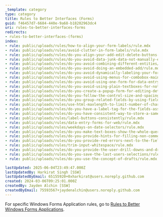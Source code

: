 ```yaml
---
_template: category
type: category
title: Rules to Better Interfaces (Forms)
guid: f46457d7-6684-440e-9a68-b18202963dc4
uri: rules-to-better-interfaces-forms
redirects:
- rules-to-better-interfaces-(forms)
index:
- rule: public/uploads/rules/how-to-align-your-form-labels/rule.mdx
- rule: public/uploads/rules/avoid-clutter-in-form-labels/rule.mdx
- rule: public/uploads/rules/do-you-align-your-add-edit-delete-buttons-horizontal-and-bottom-right/rule.mdx
- rule: public/uploads/rules/do-you-avoid-data-junk-data-not-manually-entered-by-yourself/rule.mdx
- rule: public/uploads/rules/do-you-avoid-combining-different-entities/rule.mdx
- rule: public/uploads/rules/do-you-avoid-doing-an-embedded-add/rule.mdx
- rule: public/uploads/rules/do-you-avoid-dynamically-labeling-your-form-buttons/rule.mdx
- rule: public/uploads/rules/do-you-avoid-using-menus-for-combobox-maintenance/rule.mdx
- rule: public/uploads/rules/do-you-avoid-using-one-form-for-data-entry/rule.mdx
- rule: public/uploads/rules/do-you-avoid-using-plain-textboxes-for-notes/rule.mdx
- rule: public/uploads/rules/do-you-create-a-popup-form-for-editing-details/rule.mdx
- rule: public/uploads/rules/do-you-follow-the-control-size-and-spacing-standards/rule.mdx
- rule: public/uploads/rules/do-you-group-related-fields-by-using-fieldset/rule.mdx
- rule: public/uploads/rules/use-html-maxlength-to-limit-number-of-characters/rule.mdx
- rule: public/uploads/rules/do-you-have-a-label-tag-for-the-fields-associated-with-your-input/rule.mdx
- rule: public/uploads/rules/do-you-have-consistent-way-to-store-a-same-field/rule.mdx
- rule: public/uploads/rules/label-buttons-consistently/rule.mdx
- rule: public/uploads/rules/data-entry-forms-for-web/rule.mdx
- rule: public/uploads/rules/weekdays-on-date-selectors/rule.mdx
- rule: public/uploads/rules/do-you-make-text-boxes-show-the-whole-query/rule.mdx
- rule: public/uploads/rules/do-you-provide-hints-for-filling-non-common-fields/rule.mdx
- rule: public/uploads/rules/do-you-provide-red-errors-next-to-the-field/rule.mdx
- rule: public/uploads/rules/trim-input-whitespace/rule.mdx
- rule: public/uploads/rules/do-you-provide-the-user-drill-downs-and-drill-arounds/rule.mdx
- rule: public/uploads/rules/do-you-save-the-last-users-selections/rule.mdx
- rule: public/uploads/rules/do-you-use-the-concept-of-drafts/rule.mdx

lastUpdated: 2025-06-04T23:49:47.000Z
lastUpdatedBy: Harkirat Singh [SSW]
lastUpdatedByEmail: 65155920+0xharkirat@users.noreply.github.com
created: 2024-03-06T09:25:01.000Z
createdBy: Jayden Alchin [SSW]
createdByEmail: 75593567+jaydenalchin@users.noreply.github.com
---
```


For specific Windows Forms Application rules, go to [Rules to Better Windows Forms Applications](/rules-to-better-windows-forms).
